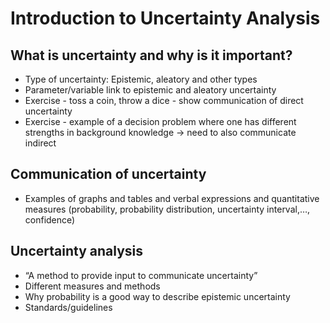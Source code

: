 # Introduction to Uncertainty Analysis {#intro}

## What is uncertainty and why is it important? 

- Type of uncertainty: Epistemic,  aleatory and other types
- Parameter/variable link to epistemic and aleatory uncertainty
- Exercise - toss a coin, throw a dice - show communication of direct uncertainty
- Exercise - example of a decision problem where one has different strengths in background knowledge -> need to also communicate indirect 

## Communication of uncertainty 

- Examples of graphs and tables and verbal expressions and quantitative measures (probability, probability distribution, uncertainty interval,..., confidence)

## Uncertainty analysis

- “A method to provide input to communicate uncertainty”
- Different measures and methods 
- Why probability is a good way to describe epistemic uncertainty
- Standards/guidelines
